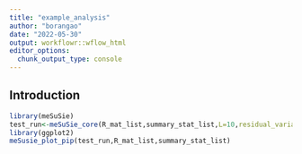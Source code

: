 ```yaml
---
title: "example_analysis"
author: "borangao"
date: "2022-05-30"
output: workflowr::wflow_html
editor_options:
  chunk_output_type: console
---
```


## Introduction

```r
library(meSuSie)
test_run<-meSuSie_core(R_mat_list,summary_stat_list,L=10,residual_variance=NULL,prior_weights=NULL,optim_method ="optim",estimate_residual_variance =F,max_iter =100)
library(ggplot2)
meSusie_plot_pip(test_run,R_mat_list,summary_stat_list)

```

